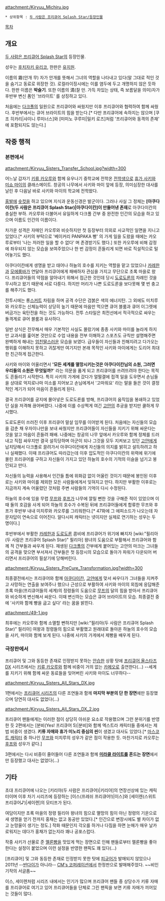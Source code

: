 {{{+1 霧生満 / Kiryuu Michiru }}}

attachment:/Kiryuu_Michiru.jpg

 * 상위항목 : [[두 사람은 프리큐어 Splash Star/등장인물]]

[[목차]]

== 개요 ==
[[두 사람은 프리큐어 Splash Star]]의 등장인물.

성우는 [[후치자키 유리코]], 한판은 [[유지원]].

이름의 霧(안개 무) 자가 안개를 뜻해서 그녀의 역할을 나타내고 있다(말 그대로 적인 것을 숨기고 동료로 위장한 것). 로컬라이징시에는 이를 염두에 두고 개명하지 않은 듯하다. 한판 이름은 '''박슬기'''. 또한 이름의 満(찰 만. 가득 차있는 상태, 즉 보름달을 의미)자가 후반부 변신 폼인 '브라이트' 를 상징하고 있다.

처음에는 [[다크폴]]의 일원으로 프리큐어와 싸웠지만 이후 프리큐어와 협력하여 함께 싸웠다. 후반부에서는 큐어 브라이트의 힘을 받는다.[* 다만 프리큐어에 속하지는 않으며 [쿠조 히카리|샤이니 루미너스]와 [미미노 쿠루미|밀키 로즈]처럼 '프리큐어와 동격의 존재' 에 포함되지도 않는다.]

== 작중 행적 ==

=== 본편에서 ===
attachment:/Kiryuu_Sisters_Transfer_School.jpg?width=300

어느날 갑자기 [[키류 카오루]]와 함께 유우나기 중학교에 전학온 [[전학생]]으로 [[휴가 사키]]와 [[미쇼 마이]]의 클래스메이트. 창공의 나무에서 사키와 마이 앞에 등장, 의미심장한 대사를 날린 후 다음날 바로 사키와 마이의 학교에 전학왔다.

[[홍발]]에 [[숏컷]]을 하고 있으며 지식과 운동신경은 발군이다. 그러나 사실 그 정체는 '''[아쿠다이칸(두 사람은 프리큐어 Splash Star)|아쿠다이칸]이 만들어낸 존재'''로 아쿠다이칸의 충실한 부하. 카오루와 더불어서 유일하게 다크폴 간부 중 완전한 인간의 모습을 하고 있으며 이름도 인간의 이름이다.

차가운 성격은 자매인 카오루와 비슷하지만 첫 등장부터 의외로 사교적인 일면을 지니고 있었다.[* 사키의 부탁으로 '베이커리 PANPAKA 빵' 의 가게 일을 도왔을 때에는 카오루로부터 '나는 저러한 일을 할 수 없다' 며 존경받기도 했다.] 또한 카오루에 비해 감정에 좌우되지 않는 모습을 보여주었으나 한 번 감정이 흔들리게 되면 바로 직설적으로 털어놓기도 했다.

아쿠다이칸에게 생명을 받고 태어나 하늘의 호수를 지키는 역할을 맡고 있었으나 [[카레한]]과 [[모에룸바]]가 연달아 프리큐어에게 패배하자 관심을 가지고 무단으로 초록 마을로 왔다. 프리큐어들의 약점을 알아내기 위해서 접근한 것인데 당시 [[도로도론]]의 차례인 것을 무시하고 왔기 때문에 서로 다툰다. 하지만 머리가 나쁜 도로도론을 보다못해 몇 번 충고를 해주기도 했다.

전투시에는 롱[[스커트]] 차림을 하며 공격 수단은 검붉은 색의 에너지탄. 그 외에도 미치루와 카오루는 신체능력이 상당히 높기 때문에 마음만 먹으면 큐어 블룸과 큐어 이그렛에 버금가는 육탄전을 하는 것도 가능하다. 전투 스타일은 최전선에서 적극적으로 싸우는 돌격계로 큐어 블룸과 유사하다.

일반 상식은 전무해서 매우 기본적인 사실도 몰랐기에 종종 사키와 마이를 놀라게 하지만 교과서를 훑어본 것만으로 수업 내용을 전부 이해하고 스포츠도 규칙만 설명해주면 완벽하게 해내는 [[엄친딸]]스러운 모습을 보였다. 급우들이 자신들과 친해지려고 다가오는 행위를 이해하지 못하고 귀찮게만 여기지만 본래 목적인 사키와 마이에게는 도리어 최대한 친근하게 접근한다.

사키와 마이와 어울리면서 ''''모든 세계를 멸망시키는것은 아쿠다이칸님의 소원, 그러면 우리들의 소원은 무엇일까?'''' 라는 의문을 품게 되고 프리큐어를 쓰려뜨려야 한다는 목적도 흔들리기 시작한다. 특히 사키의 가게에 갔다가 얼떨결에 접객 일을 도우면서 손님들을 상대로 억지로나마 미소를 지어보고 손님에게서 '고마워요' 라는 말을 들은 것이 결정적인 계기가 되어 마음이 흔들리게 된다.

결국 프리큐어를 궁지에 몰아넣은 도로도론를 방해, 프리큐어의 움직임을 봉쇄하고 있었던 실을 저격해 끊어버렸다. 나중에 이를 수상쩍게 여긴 [[고얀]]의 추궁을 받지만 쿨하게 무시했다.

도로도론이 쓰러진 이후 프리큐어 말살 임무를 이어받게 된다. 처음에는 자신들의 모습을 감춘 채 우자이나만을 보내 싸웠지만 프리큐어들이 자신들을 지키기 위해 싸운다는 것을 알고 마음이 흔들려 패배. 나중에는 창공의 나무 앞에서 카오루와 함께 정체를 드러내고 직접 싸우지만 결국 설득당하며 아군이 되나 그것을 모두 지켜보고 있던 [[고얀]]에게 납치당해서 다크폴로 끌려가서 아쿠다이칸에게 자신들의 의지를 밝히고 설득하려고 하나 실패했다. 이때 프리큐어도 따라갔는데 이후 압도적인 아쿠다이칸의 위력에 위기에 몰린 프리큐어를 구하고 자신들이 가지고 있던 하늘의 호수의 기적의 이슬을 넘기고 봉인되고 만다.

자신들의 능력을 사용해서 인간들 틈에 위화감 없이 어울린 것이기 때문에 봉인된 이후로는 사키와 마이를 제외한 모든 사람들에게서 잊혀지고 만다. 하지만 부활한 이후로는 지금까지 계속 어울렸던 것처럼 주변 사람들의 기억이 다시 수정된다.

하늘의 호수에 있을 무렵 [[무프]]와 [[후프]]가 나무에 깔릴 뻔한 것을 구해준 적이 있었으며 이때 둘의 호감을 사게 되어 하늘의 호수가 수복된 뒤에 프리큐어들에게 합류한 무프와 후프가 후반부 내내 미치루와 카오루를 그리워한다.[* 47화에 그 에피소드가 나오는데 자문자답이 연속으로 이어진다. 알다시피 캐릭터는 넷이지만 실제로 연기하는 성우는 두 명이다.]

후반부에서 부활한 [[카레한]]과 [[도로도론]] 콤비에 프리큐어가 위기에 빠지자 [wiki:"필리아(두 사람은 프리큐어 Splash Star)" 필리아] 왕녀의 도움으로 부활해서 프리큐어와 함께 적 간부들과 싸우게 된다. 재생된 [[다크폴]]의 간부에게 붙어있는 고얀의 마크는 그녀들의 공격을 맞으면 부서져서 간부들은 첫 등장시의 모습으로 돌아가 파워가 다운되어 버리면서 프리큐어의 필살기에 당해버린다.

attachment:/Kiryuu_Sisters_PreCure_Transformation.jpg?width=300

최종결전에서는 프리큐어와 함께 [[아쿠다이칸(두 사람은 프리큐어 Splash Star)|아쿠다이칸]], [[고얀]]에게 맞서 싸우다가 그녀들을 지켜주고 사망하는 연출을 보여주나 했으나 근성으로 부활하여 사키와 마이의 외침에 응답해준 초록 마을(프리큐어들의 세계)의 정령들의 도움으로 [[무프]]의 달의 힘을 받아서 프리큐어와 비슷하게 변신해서 싸운다. 이때 변신하는 모습은 큐어 브라이트의 모습. 최종결전 중에 '사키와 함께 빵을 굽고 싶다' 라는 꿈을 밝힌다.

attachment:/49-1.jpg

최후에는 카오루와 함께 소멸할 뻔하지만 [wiki:"필리아(두 사람은 프리큐어 Splash Star)" 필리아] 여왕과 정령들의 힘으로 부활했고 원래대로 돌아온 하늘의 호수의 모습을 사키, 마이와 함께 보게 된다. 나중에 사키의 가게에서 제빵을 배우게 된다.

=== 극장판에서  ===
프리큐어 및 그와 동등한 존재로 인정받지 못하는 [[안습]]한 상황 탓에 [[프리큐어 올스타즈 DX]] 시리즈에서는 [[키류 카오루]]와 함께 비중이 거의 없는 [[카메오]]로 출연한다(...) --세계를 지키기 위해 함께 싸운 동료들을 잊어버린 사키와 마이도 너무하다--

attachment:/Kiryuu_Sisters_All_Stars_DX.jpg

1편에서는 [[프리큐어 시리즈]]의 다른 조연들과 함께 '''마지막 부분의 단 한 장면'''에만 등장했으며 당연히 대사도 없었다(...)

attachment:/Kiryuu_Sisters_All_Stars_DX_2.jpg

프리큐어 팬들에게는 이러한 점이 상당히 아쉬운 요소로 작용했으며 그런 분위기를 반영한 듯 2편에서는 [분비(Yes! 프리큐어 5)|분비]와 함께 엑스트라 캐릭터들 중에서는 제법 비중이 생겼다. '''키류 자매와 휴가 미노리 중심의 씬'''이 생겼고 대사도 있었다.[* [[마스코트 캐릭터]] 중 하나인 [[무프]]와 미치루의 성우가 같은 점이 작용한 듯. 마찬가지로 카오루는 [[후프]]와 성우가 같다.]

3편에서는 다시 비중이 줄어들어 다른 조연들과 함께 '''[[미라클 라이트]]를 흔드는 장면'''에서만 등장했고 대사는 없었다(...)

== 기타 ==
초대 프리큐어에 나오는 [키리야(두 사람은 프리큐어)|키리야]의 연장선상에 있는 캐릭터이며 이후 차기 시리즈에 등장하는 [이스(프레쉬 프리큐어!)|이스]와 [세이렌(스위트 프리큐어♪)|세이렌]의 모티프가 된다.

여담이지만 초록 마을의 정령 필리아 왕녀의 힘으로 멸망의 힘이 아닌 정령의 기운으로 새 생명을 얻기 전까지 홍채는 없고 동공만 있었다.[* 인간으로 변장시에도 별 차이가 없고 눈망울이 생기는 정도.] 작화 때문인지 각오를 하거나 다짐을 하면 눈매가 매우 날카로워지는 데다가 홍채가 없는지라 꽤나 공포스럽다.

작중 사키가 선물로 준 [[멜론빵]]을 맛있게 먹는 장면으로 인해 팬들로부터 멜론빵을 좋아한다는 설정이 붙었으며 이런 설정을 반영한 팬픽도 꽤 있다(...)

[프리큐어] 및 그와 동등한 존재로 인정받지 못한 탓에 [[피규어]]가 발매되지 않았으나 2011년 --[[반다이]]가 아니라-- [[CM's 코퍼레이션]]에서 한정판으로 발매해주었다. ~~비인기작의 서글픔~~

이스, 세이렌처럼 시리즈 내에서는 인기가 많으며 프리큐어 팬들 중 상당수가 키류 자매를 프리큐어로 여기고 있어 프리큐어들을 단체로 그린 팬픽을 보면 키류 자매가 끼어있는 것들이 많다.
